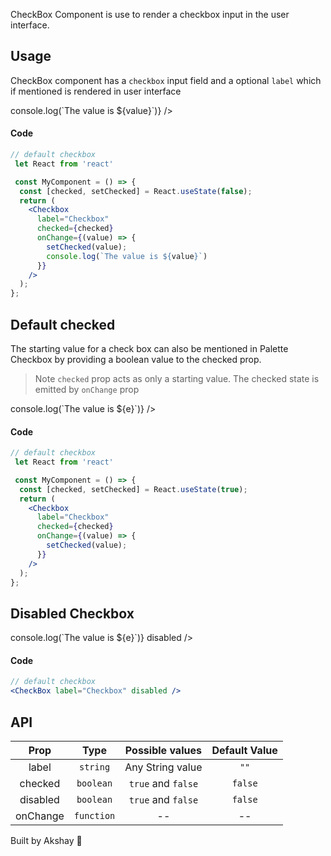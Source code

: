
CheckBox Component is use to render a checkbox input in the user interface.

## Usage

CheckBox component has a `checkbox` input field and a optional `label` which if mentioned is rendered in user interface

<div style={{ display: "flex", paddingBottom: "25px", paddingTop: "10px" }}>
  <CheckBox
    label="Checkbox"
    checked={true}
    onChange={(value) => console.log(`The value is ${value}`)}
  />
</div>

#### Code

```jsx
// default checkbox
 let React from 'react'

 const MyComponent = () => {
  const [checked, setChecked] = React.useState(false);
  return (
    <Checkbox
      label="Checkbox"
      checked={checked}
      onChange={(value) => {
        setChecked(value);
        console.log(`The value is ${value}`)
      }}
    />
  );
};
```

## Default checked

The starting value for a check box can also be mentioned in Palette Checkbox by providing a boolean value to the checked prop.

> Note `checked` prop acts as only a starting value. The checked state is emitted by `onChange` prop

<div style={{ display: "flex", paddingBottom: "25px", paddingTop: "10px" }}>
  <CheckBox
    label="Checkbox"
    checked={false}
    onChange={(e) => console.log(`The value is ${e}`)}
  />
</div>

#### Code

```jsx
// default checkbox
 let React from 'react'

 const MyComponent = () => {
  const [checked, setChecked] = React.useState(true);
  return (
    <Checkbox
      label="Checkbox"
      checked={checked}
      onChange={(value) => {
        setChecked(value);
      }}
    />
  );
};
```

## Disabled Checkbox

<div style={{ display: "flex", paddingBottom: "25px", paddingTop: "10px" }}>
  <CheckBox
    label="Checkbox"
    onChange={(e) => console.log(`The value is ${e}`)}
    disabled
  />
</div>

#### Code

```jsx
// default checkbox
<CheckBox label="Checkbox" disabled />
```

## API

|   Prop   |    Type    |  Possible values   | Default Value |
| :------: | :--------: | :----------------: | :-----------: |
|  label   |  `string`  |  Any String value  |     `""`      |
| checked  | `boolean`  | `true` and `false` |    `false`    |
| disabled | `boolean`  | `true` and `false` |    `false`    |
| onChange | `function` |         --         |      --       |

Built by Akshay 🤙

